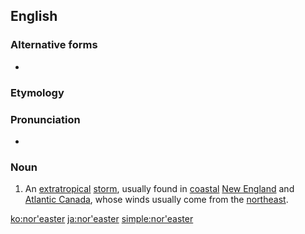 {{also|noreaster}}
==English==
{{wikipedia}}

===Alternative forms===
* {{l|en|noreaster}}

===Etymology===
{{contraction of|northeaster|lang=en}}

===Pronunciation===
* {{audio|En-us-nor'easter.ogg|Audio (US)|lang=en}}

===Noun===
{{en-noun}}

# An [[extratropical]] [[storm]], usually found in [[coastal]] [[New England]] and [[Atlantic Canada]], whose winds usually come from the [[northeast]].

[[ko:nor'easter]]
[[ja:nor'easter]]
[[simple:nor'easter]]